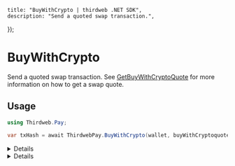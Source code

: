 
	title: "BuyWithCrypto | thirdweb .NET SDK",
	description: "Send a quoted swap transaction.",
});

# BuyWithCrypto

Send a quoted swap transaction. See [GetBuyWithCryptoQuote](/dotnet/pay/getbuywithcryptoquote) for more information on how to get a swap quote.

## Usage

```csharp
using Thirdweb.Pay;

var txHash = await ThirdwebPay.BuyWithCrypto(wallet, buyWithCryptoquote);
```

<Details summary="Configuration">

#### wallet (required)

An instance of `IThirdwebWallet`. This represents the signer of the transaction, which can be any type of wallet provider.

#### BuyWithCryptoQuoteResult (required)

See [GetBuyWithCryptoQuote](/dotnet/pay/getbuywithcryptoquote) for more information on the `BuyWithCryptoQuoteResult` object.

</Details>

<Details summary="Return Value">

### Return Value

`string`: The transaction hash of the swap transaction.

</Details>
